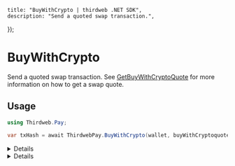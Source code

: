 
	title: "BuyWithCrypto | thirdweb .NET SDK",
	description: "Send a quoted swap transaction.",
});

# BuyWithCrypto

Send a quoted swap transaction. See [GetBuyWithCryptoQuote](/dotnet/pay/getbuywithcryptoquote) for more information on how to get a swap quote.

## Usage

```csharp
using Thirdweb.Pay;

var txHash = await ThirdwebPay.BuyWithCrypto(wallet, buyWithCryptoquote);
```

<Details summary="Configuration">

#### wallet (required)

An instance of `IThirdwebWallet`. This represents the signer of the transaction, which can be any type of wallet provider.

#### BuyWithCryptoQuoteResult (required)

See [GetBuyWithCryptoQuote](/dotnet/pay/getbuywithcryptoquote) for more information on the `BuyWithCryptoQuoteResult` object.

</Details>

<Details summary="Return Value">

### Return Value

`string`: The transaction hash of the swap transaction.

</Details>
